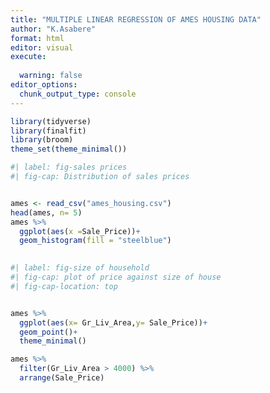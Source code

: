 ```yaml
---
title: "MULTIPLE LINEAR REGRESSION OF AMES HOUSING DATA"
author: "K.Asabere"
format: html
editor: visual
execute:
  
  warning: false
editor_options: 
  chunk_output_type: console
---
```


```r
library(tidyverse)
library(finalfit)
library(broom)
theme_set(theme_minimal())
```

```r
#| label: fig-sales prices
#| fig-cap: Distribution of sales prices


ames <- read_csv("ames_housing.csv")
head(ames, n= 5)
ames %>% 
  ggplot(aes(x =Sale_Price))+
  geom_histogram(fill = "steelblue")
  
```

```r
#| label: fig-size of household
#| fig-cap: plot of price against size of house
#| fig-cap-location: top


ames %>% 
  ggplot(aes(x= Gr_Liv_Area,y= Sale_Price))+
  geom_point()+
  theme_minimal()
```

```r

ames %>% 
  filter(Gr_Liv_Area > 4000) %>% 
  arrange(Sale_Price)
```
